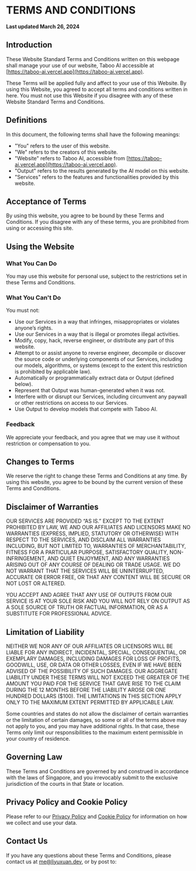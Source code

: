 
# TERMS AND CONDITIONS

**Last updated March 26, 2024**

## Introduction

These Website Standard Terms and Conditions written on this webpage shall manage your use of our website, Taboo AI accessible at [https://taboo-ai.vercel.app](https://taboo-ai.vercel.app).

These Terms will be applied fully and affect to your use of this Website. By using this Website, you agreed to accept all terms and conditions written in here. You must not use this Website if you disagree with any of these Website Standard Terms and Conditions.

## Definitions

In this document, the following terms shall have the following meanings:

- "You" refers to the user of this website.
- "We" refers to the creators of this website.
- "Website" refers to Taboo AI, accessible from [https://taboo-ai.vercel.app](https://taboo-ai.vercel.app).
- "Output" refers to the results generated by the AI model on this website.
- "Services" refers to the features and functionalities provided by this website.

## Acceptance of Terms

By using this website, you agree to be bound by these Terms and Conditions. If you disagree with any of these terms, you are prohibited from using or accessing this site.

## Using the Website

### What You Can Do

You may use this website for personal use, subject to the restrictions set in these Terms and Conditions.

### What You Can't Do

You must not:

- Use our Services in a way that infringes, misappropriates or violates anyone’s rights.
- Use our Services in a way that is illegal or promotes illegal activities.
- Modify, copy, hack, reverse engineer, or distribute any part of this website.
- Attempt to or assist anyone to reverse engineer, decompile or discover the source code or underlying components of our Services, including our models, algorithms, or systems (except to the extent this restriction is prohibited by applicable law).
- Automatically or programmatically extract data or Output (defined below).
- Represent that Output was human-generated when it was not.
- Interfere with or disrupt our Services, including circumvent any paywall or other restrictions on access to our Services.
- Use Output to develop models that compete with Taboo AI.

### Feedback

We appreciate your feedback, and you agree that we may use it without restriction or compensation to you.

## Changes to Terms

We reserve the right to change these Terms and Conditions at any time. By using this website, you agree to be bound by the current version of these Terms and Conditions.

## Disclaimer of Warranties

OUR SERVICES ARE PROVIDED “AS IS.” EXCEPT TO THE EXTENT PROHIBITED BY LAW, WE AND OUR AFFILIATES AND LICENSORS MAKE NO WARRANTIES (EXPRESS, IMPLIED, STATUTORY OR OTHERWISE) WITH RESPECT TO THE SERVICES, AND DISCLAIM ALL WARRANTIES INCLUDING, BUT NOT LIMITED TO, WARRANTIES OF MERCHANTABILITY, FITNESS FOR A PARTICULAR PURPOSE, SATISFACTORY QUALITY, NON-INFRINGEMENT, AND QUIET ENJOYMENT, AND ANY WARRANTIES ARISING OUT OF ANY COURSE OF DEALING OR TRADE USAGE. WE DO NOT WARRANT THAT THE SERVICES WILL BE UNINTERRUPTED, ACCURATE OR ERROR FREE, OR THAT ANY CONTENT WILL BE SECURE OR NOT LOST OR ALTERED.

YOU ACCEPT AND AGREE THAT ANY USE OF OUTPUTS FROM OUR SERVICE IS AT YOUR SOLE RISK AND YOU WILL NOT RELY ON OUTPUT AS A SOLE SOURCE OF TRUTH OR FACTUAL INFORMATION, OR AS A SUBSTITUTE FOR PROFESSIONAL ADVICE.

## Limitation of Liability

NEITHER WE NOR ANY OF OUR AFFILIATES OR LICENSORS WILL BE LIABLE FOR ANY INDIRECT, INCIDENTAL, SPECIAL, CONSEQUENTIAL, OR EXEMPLARY DAMAGES, INCLUDING DAMAGES FOR LOSS OF PROFITS, GOODWILL, USE, OR DATA OR OTHER LOSSES, EVEN IF WE HAVE BEEN ADVISED OF THE POSSIBILITY OF SUCH DAMAGES. OUR AGGREGATE LIABILITY UNDER THESE TERMS WILL NOT EXCEED ​​THE GREATER OF THE AMOUNT YOU PAID FOR THE SERVICE THAT GAVE RISE TO THE CLAIM DURING THE 12 MONTHS BEFORE THE LIABILITY AROSE OR ONE HUNDRED DOLLARS ($100). THE LIMITATIONS IN THIS SECTION APPLY ONLY TO THE MAXIMUM EXTENT PERMITTED BY APPLICABLE LAW.

Some countries and states do not allow the disclaimer of certain warranties or the limitation of certain damages, so some or all of the terms above may not apply to you, and you may have additional rights. In that case, these Terms only limit our responsibilities to the maximum extent permissible in your country of residence.

## Governing Law

These Terms and Conditions are governed by and construed in accordance with the laws of Singapore, and you irrevocably submit to the exclusive jurisdiction of the courts in that State or location.

## Privacy Policy and Cookie Policy

Please refer to our [Privacy Policy](/privacy-policy) and [Cookie Policy](/cookie-policy) for information on how we collect and use your data.

## Contact Us

If you have any questions about these Terms and Conditions, please contact us at
[me@liyuxuan.dev](mailto:me@liyuxuan.dev), or by post to:

<AddressCard
  title='Taboo AI'
  address='637 Bedok Reservoir Road'
  city='Singapore'
  postalCode='410637'
  country='Singapore'
  phone='+65 8875 3277'
/>
